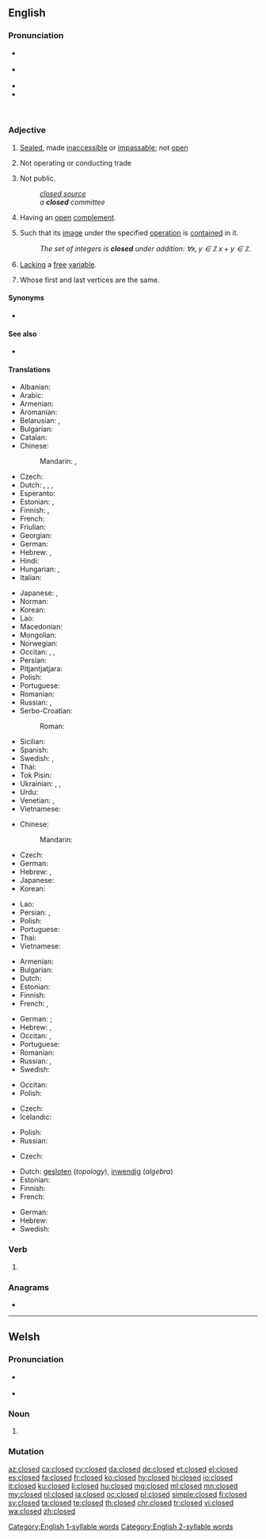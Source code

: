 ==English==
{{wikipedia|dab=closed}}

===Pronunciation===
* {{a|GenAm}} {{IPA|/kloʊzd/|lang=en}}
* {{a|RP}} {{IPA|/kləʊzd/|lang=en}}
* {{audio|en-us-closed.ogg|Audio (US)|lang=en}}
* {{rhymes|əʊzd|lang=en}}
 [[Category:English 1-syllable words]]
 [[Category:English 2-syllable words]]

===Adjective===
{{en-adj|-}}

# [[sealed|Sealed]], made [[inaccessible]] or [[impassable]]; not [[open]]
# {{lb|en|of a store or business}} Not operating or conducting trade
# Not public.
#: ''[[closed source]]''
#: ''a '''closed''' committee''
# {{lb|en|topology|of a [[set]]}} Having an [[open]] [[complement]].
# {{lb|en|mathematics|of a [[set]]}} Such that its [[image]] under the specified [[operation]] is [[contain]]ed in it.
#: ''The set of integers is '''closed''' under addition: <math>\forall x,y\in\mathbb{Z}\,x+y\in\mathbb{Z}</math>.''
# {{lb|en|mathematics|logic|of a [[formula]]}} [[lack|Lacking]] a [[free]] [[variable]].
# {{lb|en|graph theory|of a [[walk]]}} Whose first and last vertices are the same.

====Synonyms====
* {{l|en|shut}}

====See also====
* {{l|en|close}}

====Translations====
{{trans-top|not open}}
* Albanian: {{t+|sq|mbyllur}}
* Arabic: {{t|ar|مُغْلَق}}
* Armenian: {{t+|hy|փակ}}
* Aromanian: {{t|rup|ncljis}}
* Belarusian: {{t|be|зачы́нены|m|sc=Cyrl}}, {{t|be|закры́ты|m|sc=Cyrl}}
* Bulgarian: {{t+|bg|затворен}}
* Catalan: {{t+|ca|tancat}}
* Chinese:
*: Mandarin: {{t+|cmn|關|alt=關着|sc=Hani}}, {{t+|cmn|关|tr=guānzhe|alt=关着|sc=Hani}}
* Czech: {{t+|cs|zavřený}}
* Dutch: {{t+|nl|gesloten}}, {{t+|nl|dicht}}, {{t+|nl|afgesloten}}, {{t+|nl|toe}}
* Esperanto: {{t|eo|fermita}}
* Estonian: {{t|et|suletud}}, {{t|et|kinnine}}
* Finnish: {{t+|fi|suljettu}}, {{t+|fi|kiinni}}
* French: {{t+|fr|fermé}}
* Friulian: {{t|fur|sierât}}
* Georgian: {{t|ka|დაკეტილი}}
* German: {{t+|de|geschlossen}}
* Hebrew: {{t|he|סגור|tr=sagúr|m}}, {{t|he|סגורה|tr=sgurá|f}}
* Hindi: {{t+|hi|बंद|tr=band|sc=Deva}}
* Hungarian: {{t+|hu|zárt}}, {{t+|hu|zárva}}
* Italian: {{t+|it|chiuso}}
{{trans-mid}}
* Japanese: {{qualifier|of a shop}} {{t|ja|準備中|tr=じゅんびちゅう, junbichū|sc=Jpan}}, {{t+|ja|閉める|tr=しめられた, shimerareta|alt=閉められた|sc=Jpan}}
* Norman: {{t|nrf|freunmé}}
* Korean: {{t+|ko|닫다|alt=닫은|sc=Kore}}
* Lao: {{t|lo|ປິດ}}
* Macedonian: {{t|mk|затворен|tr=zatvoren|sc=Cyrl}}
* Mongolian: {{t|mn|хаалттай}}
* Norwegian: {{t|no|lukket}}
* Occitan: {{t+|oc|claus}}, {{t|oc|tancat}}, {{t|oc|enclaus}}
* Persian: {{t+|fa|بسته|tr=baste|sc=fa-Arab}}
* Pitjantjatjara: {{t|pjt|pati}}
* Polish: {{t+|pl|zamknięty|m}}
* Portuguese: {{t+|pt|fechado}}
* Romanian: {{t+|ro|închis}}
* Russian: {{t+|ru|закры́тый}}, {{t+|ru|за́мкнутый}}
* Serbo-Croatian:
*: Roman: {{t+|sh|zatvoren}}
* Sicilian: {{t|scn|chiusu}}
* Spanish: {{t+|es|cerrado}}
* Swedish: {{t+|sv|stängd}}, {{t+|sv|sluten}}
* Thai: {{t+|th|ปิด|tr=bpìt|sc=Thai}}
* Tok Pisin: {{t|tpi|pas}}
* Ukrainian: {{t|uk|зачи́нений|m|sc=Cyrl}}, {{t|uk|закри́тий|m|sc=Cyrl}}, {{t|uk|за́мкнений|m|sc=Cyrl}}
* Urdu: {{t|ur|بند|tr=band|sc=ur-Arab}}
* Venetian: {{t|vec|serà}}, {{t|vec|sarà}}
* Vietnamese: {{t+|vi|đóng}}
{{trans-bottom}}

{{trans-top|not operating or conducting trade}}
* Chinese:
*: Mandarin: {{t-needed|cmn}}
* Czech: {{t+|cs|zavřený}}
* German: {{t+|de|zu}}
* Hebrew: {{t|he|סגור|tr=sagúr|m}}, {{t|he|סגורה|tr=sgurá|f}}
* Japanese: {{t-check|ja|準備中|sc=Jpan}}
* Korean: {{t-needed|ko}}
{{trans-mid}}
* Lao: {{t-needed|lo}}
* Persian: {{t+|fa|بسته|tr=baste|sc=fa-Arab}}, {{t+|fa|تعطیل|tr=ta'til|sc=fa-Arab}}
* Polish: {{t+|pl|zamknięty|m}}
* Portuguese: {{t+|pt|fechado}}
* Thai: {{t+|th|ปิด|tr=bpìt|sc=Thai}}
* Vietnamese: {{t-needed|vi}}
{{trans-bottom}}

{{trans-top|non public}}
* Armenian: {{t+|hy|փակ}}
* Bulgarian: {{t+|bg|ограничен}}
* Dutch: {{t+|nl|gesloten}}
* Estonian: {{t|et|salajane}}
* Finnish: {{t+|fi|salainen}}
* French: {{t+|fr|privé}}, {{t+|fr|fermé}}
{{trans-mid}}
* German: {{t+|de|nicht}} {{t+|de|öffentlich}} {{qualifier|of people or software}}; {{t+|de|geschlossen}} {{qualifier|used with groups of people only}}
* Hebrew: {{t|he|סגור|tr=sagúr|m}}, {{t|he|סגורה|tr=sgurá|f}}
* Occitan: {{t|oc|privat}}, {{t|oc|tancat}}
* Portuguese: {{t+|pt|fechado}}
* Romanian: {{t+|ro|privat|m}}
* Russian: {{t+|ru|закры́тый}}, {{t+|ru|ограни́ченный}}
* Swedish: {{t+|sv|sluten}}
{{trans-bottom}}

{{trans-top|having an open complement}}
* Occitan: {{t+|oc|claus}}
* Polish: {{t|pl|domknięty|m}}
{{trans-mid}}
{{trans-bottom}}

{{trans-top|in mathematics, such that its image under the specified operation is contained in it}}
* Czech: {{t+|cs|uzavřený|m}}
* Icelandic: {{t|is|lokaður|m}}
{{trans-mid}}
* Polish: {{t+|pl|zamknięty|m}}
* Russian: {{t+|ru|за́мкнутый}}
{{trans-bottom}}

{{trans-top|lacking a free variable}}
* Czech: {{t+|cs|uzavřený|m}}
{{trans-mid}}
{{trans-bottom}}

{{checktrans-top|in mathematics}}
* Dutch: [[gesloten]] (''topology''), [[inwendig]] (''algebra'')
* Estonian: {{t|et|kinnine}}
* Finnish: {{t+|fi|suljettu}}
* French: {{t+|fr|fermé}}
{{trans-mid}}
* German: {{t+|de|abgeschlossen}}
* Hebrew: {{t|he|סגורה|tr=sgurá|f}}
* Swedish: {{t+|sv|sluten}}
{{trans-bottom}}

===Verb===
{{head|en|verb form}}

# {{en-past of|close}}

===Anagrams===
* {{l|en|codels}}

----

==Welsh==

===Pronunciation===
* {{a|cy-N}} {{IPA|/ˈklɔsɛd/|lang=cy}}
* {{a|cy-S}} {{IPA|/ˈkloːsɛd/|lang=cy}}

===Noun===
{{cy-noun|m|closedau}}

# {{alternative form of|closet|lang=cy}}

===Mutation===
{{cy-mut-auto}}

[[az:closed]]
[[ca:closed]]
[[cy:closed]]
[[da:closed]]
[[de:closed]]
[[et:closed]]
[[el:closed]]
[[es:closed]]
[[fa:closed]]
[[fr:closed]]
[[ko:closed]]
[[hy:closed]]
[[hi:closed]]
[[io:closed]]
[[it:closed]]
[[ku:closed]]
[[li:closed]]
[[hu:closed]]
[[mg:closed]]
[[ml:closed]]
[[mn:closed]]
[[my:closed]]
[[nl:closed]]
[[ja:closed]]
[[oc:closed]]
[[pl:closed]]
[[simple:closed]]
[[fi:closed]]
[[sv:closed]]
[[ta:closed]]
[[te:closed]]
[[th:closed]]
[[chr:closed]]
[[tr:closed]]
[[vi:closed]]
[[wa:closed]]
[[zh:closed]]
